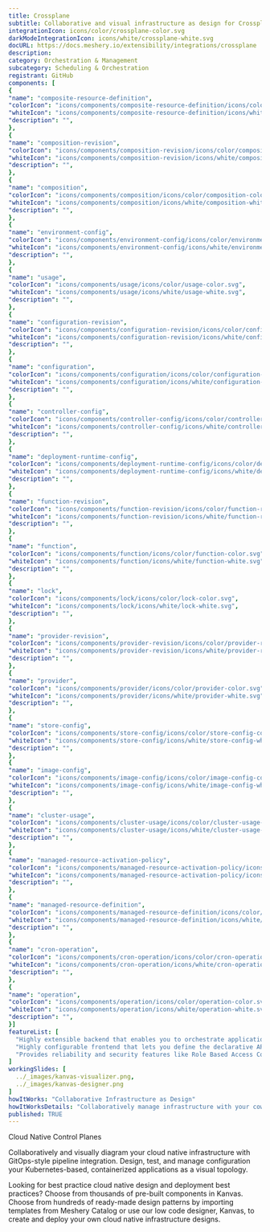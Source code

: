 ```yaml
---
title: Crossplane
subtitle: Collaborative and visual infrastructure as design for Crossplane
integrationIcon: icons/color/crossplane-color.svg
darkModeIntegrationIcon: icons/white/crossplane-white.svg
docURL: https://docs.meshery.io/extensibility/integrations/crossplane
description: 
category: Orchestration & Management
subcategory: Scheduling & Orchestration
registrant: GitHub
components: [
{
"name": "composite-resource-definition",
"colorIcon": "icons/components/composite-resource-definition/icons/color/composite-resource-definition-color.svg",
"whiteIcon": "icons/components/composite-resource-definition/icons/white/composite-resource-definition-white.svg",
"description": "",
},
{
"name": "composition-revision",
"colorIcon": "icons/components/composition-revision/icons/color/composition-revision-color.svg",
"whiteIcon": "icons/components/composition-revision/icons/white/composition-revision-white.svg",
"description": "",
},
{
"name": "composition",
"colorIcon": "icons/components/composition/icons/color/composition-color.svg",
"whiteIcon": "icons/components/composition/icons/white/composition-white.svg",
"description": "",
},
{
"name": "environment-config",
"colorIcon": "icons/components/environment-config/icons/color/environment-config-color.svg",
"whiteIcon": "icons/components/environment-config/icons/white/environment-config-white.svg",
"description": "",
},
{
"name": "usage",
"colorIcon": "icons/components/usage/icons/color/usage-color.svg",
"whiteIcon": "icons/components/usage/icons/white/usage-white.svg",
"description": "",
},
{
"name": "configuration-revision",
"colorIcon": "icons/components/configuration-revision/icons/color/configuration-revision-color.svg",
"whiteIcon": "icons/components/configuration-revision/icons/white/configuration-revision-white.svg",
"description": "",
},
{
"name": "configuration",
"colorIcon": "icons/components/configuration/icons/color/configuration-color.svg",
"whiteIcon": "icons/components/configuration/icons/white/configuration-white.svg",
"description": "",
},
{
"name": "controller-config",
"colorIcon": "icons/components/controller-config/icons/color/controller-config-color.svg",
"whiteIcon": "icons/components/controller-config/icons/white/controller-config-white.svg",
"description": "",
},
{
"name": "deployment-runtime-config",
"colorIcon": "icons/components/deployment-runtime-config/icons/color/deployment-runtime-config-color.svg",
"whiteIcon": "icons/components/deployment-runtime-config/icons/white/deployment-runtime-config-white.svg",
"description": "",
},
{
"name": "function-revision",
"colorIcon": "icons/components/function-revision/icons/color/function-revision-color.svg",
"whiteIcon": "icons/components/function-revision/icons/white/function-revision-white.svg",
"description": "",
},
{
"name": "function",
"colorIcon": "icons/components/function/icons/color/function-color.svg",
"whiteIcon": "icons/components/function/icons/white/function-white.svg",
"description": "",
},
{
"name": "lock",
"colorIcon": "icons/components/lock/icons/color/lock-color.svg",
"whiteIcon": "icons/components/lock/icons/white/lock-white.svg",
"description": "",
},
{
"name": "provider-revision",
"colorIcon": "icons/components/provider-revision/icons/color/provider-revision-color.svg",
"whiteIcon": "icons/components/provider-revision/icons/white/provider-revision-white.svg",
"description": "",
},
{
"name": "provider",
"colorIcon": "icons/components/provider/icons/color/provider-color.svg",
"whiteIcon": "icons/components/provider/icons/white/provider-white.svg",
"description": "",
},
{
"name": "store-config",
"colorIcon": "icons/components/store-config/icons/color/store-config-color.svg",
"whiteIcon": "icons/components/store-config/icons/white/store-config-white.svg",
"description": "",
},
{
"name": "image-config",
"colorIcon": "icons/components/image-config/icons/color/image-config-color.svg",
"whiteIcon": "icons/components/image-config/icons/white/image-config-white.svg",
"description": "",
},
{
"name": "cluster-usage",
"colorIcon": "icons/components/cluster-usage/icons/color/cluster-usage-color.svg",
"whiteIcon": "icons/components/cluster-usage/icons/white/cluster-usage-white.svg",
"description": "",
},
{
"name": "managed-resource-activation-policy",
"colorIcon": "icons/components/managed-resource-activation-policy/icons/color/managed-resource-activation-policy-color.svg",
"whiteIcon": "icons/components/managed-resource-activation-policy/icons/white/managed-resource-activation-policy-white.svg",
"description": "",
},
{
"name": "managed-resource-definition",
"colorIcon": "icons/components/managed-resource-definition/icons/color/managed-resource-definition-color.svg",
"whiteIcon": "icons/components/managed-resource-definition/icons/white/managed-resource-definition-white.svg",
"description": "",
},
{
"name": "cron-operation",
"colorIcon": "icons/components/cron-operation/icons/color/cron-operation-color.svg",
"whiteIcon": "icons/components/cron-operation/icons/white/cron-operation-white.svg",
"description": "",
},
{
"name": "operation",
"colorIcon": "icons/components/operation/icons/color/operation-color.svg",
"whiteIcon": "icons/components/operation/icons/white/operation-white.svg",
"description": "",
}]
featureList: [
  "Highly extensible backend that enables you to orchestrate applications and infrastructure no matter where they run.",
  "Highly configurable frontend that lets you define the declarative API it offers.",
  "Provides reliability and security features like Role Based Access Control (RBAC) to orchestrate everything - not just containers."
]
workingSlides: [
  ../_images/kanvas-visualizer.png,
  ../_images/kanvas-designer.png
]
howItWorks: "Collaborative Infrastructure as Design"
howItWorksDetails: "Collaboratively manage infrastructure with your coworkers synchronously sharing the same designs."
published: TRUE
---
```

<p>
Cloud Native Control Planes
</p>
<p>
    Collaboratively and visually diagram your cloud native infrastructure with GitOps-style pipeline integration. Design, test, and manage configuration your Kubernetes-based, containerized applications as a visual topology.
</p>
<p>
    Looking for best practice cloud native design and deployment best practices? Choose from thousands of pre-built components in Kanvas. Choose from hundreds of ready-made design patterns by importing templates from Meshery Catalog or use our low code designer, Kanvas, to create and deploy your own cloud native infrastructure designs.
</p>
